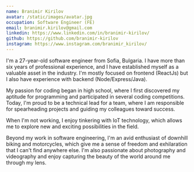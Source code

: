 ```yaml
---
name: Branimir Kirilov
avatar: /static/images/avatar.jpg
occupation: Software Engineer (FE)
email: branimir.kirilov@gmail.com
linkedin: https://www.linkedin.com/in/branimir-kirilov/
github: https://github.com/branimir-kirilov
instagram: https://www.instagram.com/branimir_kirilov/
---
```


I'm a 27-year-old software engineer from Sofia, Bulgaria. I have more than six years of professional experience, and I have established myself as a valuable asset in the industry. I'm mostly focused on frontend (ReactJs) but I also have experience with backend (Node/Express/Java).

My passion for coding began in high school, where I first discovered my aptitude for programming and participated in several coding competitions. Today, I'm proud to be a technical lead for a team, where I am responsible for spearheading projects and guiding my colleagues toward success.

When I'm not working, I enjoy tinkering with IoT technology, which allows me to explore new and exciting possibilities in the field.

Beyond my work in software engineering, I'm an avid enthusiast of downhill biking and motorcycles, which give me a sense of freedom and exhilaration that I can't find anywhere else. I'm also passionate about photography and videography and enjoy capturing the beauty of the world around me through my lens.